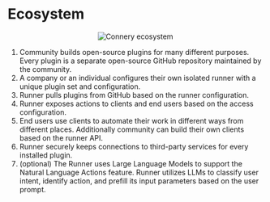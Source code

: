# Ecosystem

<p align="center">
  <img src="/img/connery-ecosystem.png" alt="Connery ecosystem" />
</p>

1. Community builds open-source plugins for many different purposes.
   Every plugin is a separate open-source GitHub repository maintained by the community.
2. A company or an individual configures their own isolated runner with a unique plugin set and configuration.
3. Runner pulls plugins from GitHub based on the runner configuration.
4. Runner exposes actions to clients and end users based on the access configuration.
5. End users use clients to automate their work in different ways from different places. Additionally community can build their own clients based on the runner API.
6. Runner securely keeps connections to third-party services for every installed plugin.
7. (optional) The Runner uses Large Language Models to support the Natural Language Actions feature. Runner utilizes LLMs to classify user intent, identify action, and prefill its input parameters based on the user prompt.
